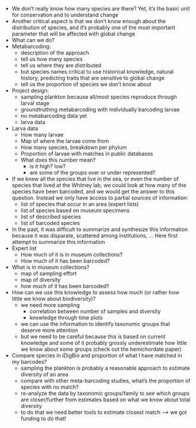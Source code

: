 
* We don't really know how many species are there? Yet, it's the basic unit for
  conservation and to understand change
* Another critical aspect is that we don't know enough about the distribution of
  species, and it's probably one of the most important parameter that will be
  affected with global change
* What can we do?
* Metabarcoding:
  - description of the approach
  - tell us how many species
  - tell us where they are distributed
  - but species names critical to use historical knowledge, natural history,
    predicting traits that are sensitive to global change
  - tell us the proportion of species we don't know about
* Project design:
  - sampling plankton because all/most species reproduce through larval stage
  - groundtruthing metabarcoding with individually barcoding larvae
  - no metabarcoding data yet
  - larva data
* Larva data
  - How many larvae
  - Map of where the larvae come from
  - How many species, breakdown per phylum
  - Proportion of larvae with matches in public databases
  - What does this number mean?
    + is it high? low?
	+ are some of the groups over or under represented?
* If we knew all the species that live in the sea, or even the number of species
  that lived at the Whitney lab, we could look at how many of the species have
  been barcoded, and we would get the answer to this question. Instead we only
  have access to partial sources of information:
  - list of species that occur in an area (expert lists)
  - list of species based on museum specimens
  - list of described species
  - list of barcoded species
* In the past, it was difficult to summarize and synthesize this information
  because it was disparate, scattered among institutions, ... Here first attempt
  to summarize this information
* Expert list
  - How much of it is in museum collections?
  - How much of it has been barcoded?
* What is in museum collections?
  - map of sampling effort
  - map of diversity
  - how much of it has been barcoded?
* How can we use this knowledge to assess how much (or rather how little we know
  about biodiversity)?
  - we need more sampling
	+ correlation between number of samples and diversity
	+ knowledge through time plots
  - we can use the information to identify taxonomic groups that deserve more
    attention
  - but we need to be careful because this is based on current knowledge and
    some of it probably grossly underestimate how little we know about some
    groups (check out the hemichordate paper)
* Compare species in iDigBio and proportion of what I have matched in my
  barcodes?
  - sampling the plankton is probably a reasonable approach to estimate diversity of an area
  - compare with other meta-barcoding studies, what's the proportion of species
    with no match?
  - re-analyze the data by taxonomic groups/family to see which groups are
    closer/further from estimates based on what we know about total diversity
  - to do that we need better tools to estimate closest match --> we got funding
    to do that!
